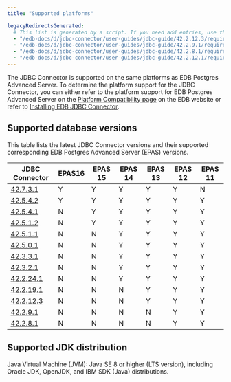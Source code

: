 ```yaml
---
title: "Supported platforms"

legacyRedirectsGenerated:
  # This list is generated by a script. If you need add entries, use the `legacyRedirects` key.
  - "/edb-docs/d/jdbc-connector/user-guides/jdbc-guide/42.2.12.3/requirements_overview.html"
  - "/edb-docs/d/jdbc-connector/user-guides/jdbc-guide/42.2.9.1/requirements_overview.html"
  - "/edb-docs/d/jdbc-connector/user-guides/jdbc-guide/42.2.8.1/requirements_overview.html"
  - "/edb-docs/d/jdbc-connector/user-guides/jdbc-guide/42.2.12.1/requirements_overview.html"
---
```


<div id="requirements_overview" class="registered_link"></div>

The JDBC Connector is supported on the same platforms as EDB Postgres Advanced Server. To determine the platform support for the JDBC Connector, you can either refer to the platform support for EDB Postgres Advanced Server on the [Platform Compatibility page](https://www.enterprisedb.com/platform-compatibility#epas) on the EDB website or refer to [Installing EDB JDBC Connector](./installing). 

## Supported database versions

This table lists the latest JDBC Connector versions and their supported corresponding EDB Postgres Advanced Server (EPAS) versions.

|                       JDBC Connector                       | EPAS16  | EPAS 15 | EPAS 14 | EPAS 13 | EPAS 12 | EPAS 11 |
| ---------------------------------------------------------- | --------|-------- | ------- | ------- | ------- | ------- |
| [42.7.3.1](01_jdbc_rel_notes/jdbc_42.7.3.1_rel_notes)      | Y       | Y       | Y       | Y       | Y       | N       |
| [42.5.4.2](01_jdbc_rel_notes/jdbc_42.5.4.2_rel_notes)      | Y       | Y       | Y       | Y       | Y       | Y       |
| [42.5.4.1](01_jdbc_rel_notes/jdbc_42.5.4.1_rel_notes)      | N       | Y       | Y       | Y       | Y       | Y       |
| [42.5.1.2](01_jdbc_rel_notes/jdbc_42.5.1.2_rel_notes)      | N       | Y       | Y       | Y       | Y       | Y       |
| [42.5.1.1](01_jdbc_rel_notes/jdbc_42.5.1.1_rel_notes)      | N       | N       | Y       | Y       | Y       | Y       |
| [42.5.0.1](01_jdbc_rel_notes/jdbc_42.5.0.1_rel_notes)      | N       | N       | Y       | Y       | Y       | Y       |
| [42.3.3.1](01_jdbc_rel_notes/08_jdbc_42.3.3.1_rel_notes)   | N       | N       | Y       | Y       | Y       | Y       |
| [42.3.2.1](01_jdbc_rel_notes/09_jdbc_42.3.2.1_rel_notes)   | N       | N       | Y       | Y       | Y       | Y       |
| [42.2.24.1](01_jdbc_rel_notes/10_jdbc_42.2.24.1_rel_notes) | N       | N       | Y       | Y       | Y       | Y       |
| [42.2.19.1](01_jdbc_rel_notes/12_jdbc_42.2.19.1_rel_notes) | N       | N       | N       | Y       | Y       | Y       |
| [42.2.12.3](01_jdbc_rel_notes/14_jdbc_42.2.12.3_rel_notes) | N       | N       | N       | Y       | Y       | Y       |
| [42.2.9.1](01_jdbc_rel_notes/16_jdbc_42.2.9.1_rel_notes)   | N       | N       | N       | N       | Y       | Y       |
| [42.2.8.1](01_jdbc_rel_notes/18_jdbc_42.2.8.1_rel_notes)   | N       | N       | N       | N       | Y       | Y       |

## Supported JDK distribution

Java Virtual Machine (JVM): Java SE 8 or higher (LTS version), including Oracle JDK, OpenJDK, and IBM SDK (Java) distributions.
